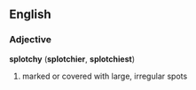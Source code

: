 ==English==
===Adjective===
'''splotchy''' ('''splotchier''', '''splotchiest''')
# marked or covered with large, irregular spots
